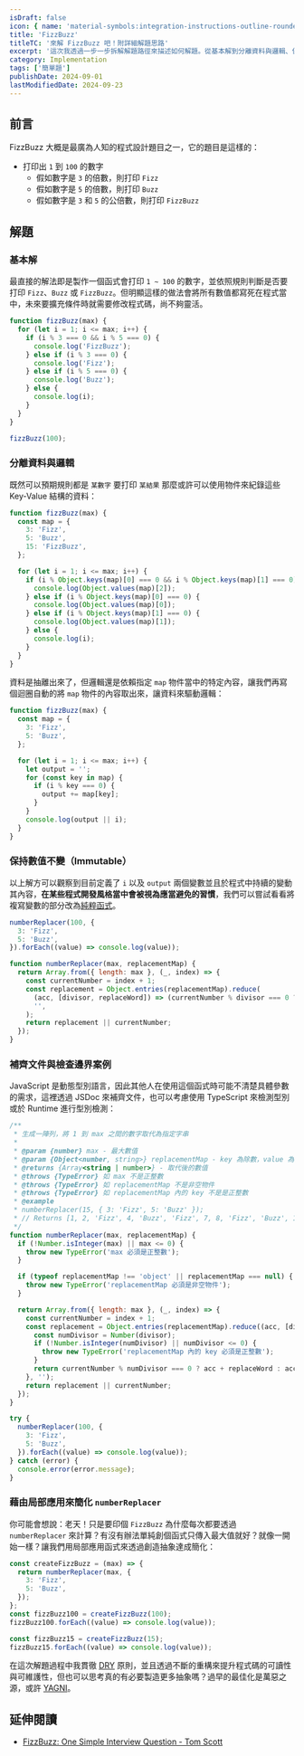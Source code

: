 ```yaml
---
isDraft: false
icon: { name: 'material-symbols:integration-instructions-outline-rounded', title: '程式文件符號' }
title: 'FizzBuzz'
titleTC: '來解 FizzBuzz 吧！附詳細解題思路'
excerpt: '這次我透過一步一步拆解解題路徑來描述如何解題。從基本解到分離資料與邏輯、保持 immutable 以及邊緣案例還有文件編寫都有涵蓋。打印出 1 到 100 的數字、假如數字是 3 的倍數，則打印 Fizz、假如數字是 5 的倍數，則打印 Buzz、假如數字是 3 和 5 的公倍數，則打印 FizzBuzz。'
category: Implementation
tags: ['簡單題']
publishDate: 2024-09-01
lastModifiedDate: 2024-09-23
---
```


## 前言

FizzBuzz 大概是最廣為人知的程式設計題目之一，它的題目是這樣的：

- 打印出 `1` 到 `100` 的數字
  - 假如數字是 `3` 的倍數，則打印 `Fizz`
  - 假如數字是 `5` 的倍數，則打印 `Buzz`
  - 假如數字是 `3` 和 `5` 的公倍數，則打印 `FizzBuzz`

## 解題

### 基本解

最直接的解法即是製作一個函式會打印 `1 ~ 100` 的數字，並依照規則判斷是否要打印 `Fizz`、`Buzz` 或 `FizzBuzz`。但明顯這樣的做法會將所有數值都寫死在程式當中，未來要擴充條件時就需要修改程式碼，尚不夠靈活。

```js
function fizzBuzz(max) {
  for (let i = 1; i <= max; i++) {
    if (i % 3 === 0 && i % 5 === 0) {
      console.log('FizzBuzz');
    } else if (i % 3 === 0) {
      console.log('Fizz');
    } else if (i % 5 === 0) {
      console.log('Buzz');
    } else {
      console.log(i);
    }
  }
}

fizzBuzz(100);
```

### 分離資料與邏輯

既然可以預期規則都是 `某數字` 要打印 `某結果` 那麼或許可以使用物件來紀錄這些 Key-Value 結構的資料：

```js
function fizzBuzz(max) {
  const map = {
    3: 'Fizz',
    5: 'Buzz',
    15: 'FizzBuzz',
  };

  for (let i = 1; i <= max; i++) {
    if (i % Object.keys(map)[0] === 0 && i % Object.keys(map)[1] === 0) {
      console.log(Object.values(map)[2]);
    } else if (i % Object.keys(map)[0] === 0) {
      console.log(Object.values(map)[0]);
    } else if (i % Object.keys(map)[1] === 0) {
      console.log(Object.values(map)[1]);
    } else {
      console.log(i);
    }
  }
}
```

資料是抽離出來了，但邏輯還是依賴指定 `map` 物件當中的特定內容，讓我們再寫個迴圈自動的將 `map` 物件的內容取出來，讓資料來驅動邏輯：

```js
function fizzBuzz(max) {
  const map = {
    3: 'Fizz',
    5: 'Buzz',
  };

  for (let i = 1; i <= max; i++) {
    let output = '';
    for (const key in map) {
      if (i % key === 0) {
        output += map[key];
      }
    }
    console.log(output || i);
  }
}
```

### 保持數值不變（Immutable）

以上解方可以觀察到目前定義了 `i` 以及 `output` 兩個變數並且於程式中持續的變動其內容，**在某些程式開發風格當中會被視為應當避免的習慣**，我們可以嘗試看看將複寫變數的部分改為[純粹函式](https://www.webdong.dev/post/why-pure-function/)。

```js
numberReplacer(100, {
  3: 'Fizz',
  5: 'Buzz',
}).forEach((value) => console.log(value));

function numberReplacer(max, replacementMap) {
  return Array.from({ length: max }, (_, index) => {
    const currentNumber = index + 1;
    const replacement = Object.entries(replacementMap).reduce(
      (acc, [divisor, replaceWord]) => (currentNumber % divisor === 0 ? acc + replaceWord : acc),
      '',
    );
    return replacement || currentNumber;
  });
}
```

### 補齊文件與檢查邊界案例

JavaScript 是動態型別語言，因此其他人在使用這個函式時可能不清楚具體參數的需求，這裡透過 JSDoc 來補齊文件，也可以考慮使用 TypeScript 來檢測型別或於 Runtime 進行型別檢測：

```js
/**
 * 生成一陣列，將 1 到 max 之間的數字取代為指定字串
 *
 * @param {number} max - 最大數值
 * @param {Object<number, string>} replacementMap - key 為除數，value 為取代字串
 * @returns {Array<string | number>} - 取代後的數值
 * @throws {TypeError} 如 max 不是正整數
 * @throws {TypeError} 如 replacementMap 不是非空物件
 * @throws {TypeError} 如 replacementMap 內的 key 不是是正整數
 * @example
 * numberReplacer(15, { 3: 'Fizz', 5: 'Buzz' });
 * // Returns [1, 2, 'Fizz', 4, 'Buzz', 'Fizz', 7, 8, 'Fizz', 'Buzz', 11, 'Fizz', 13, 14, 'FizzBuzz']
 */
function numberReplacer(max, replacementMap) {
  if (!Number.isInteger(max) || max <= 0) {
    throw new TypeError('max 必須是正整數');
  }

  if (typeof replacementMap !== 'object' || replacementMap === null) {
    throw new TypeError('replacementMap 必須是非空物件');
  }

  return Array.from({ length: max }, (_, index) => {
    const currentNumber = index + 1;
    const replacement = Object.entries(replacementMap).reduce((acc, [divisor, replaceWord]) => {
      const numDivisor = Number(divisor);
      if (!Number.isInteger(numDivisor) || numDivisor <= 0) {
        throw new TypeError('replacementMap 內的 key 必須是正整數');
      }
      return currentNumber % numDivisor === 0 ? acc + replaceWord : acc;
    }, '');
    return replacement || currentNumber;
  });
}

try {
  numberReplacer(100, {
    3: 'Fizz',
    5: 'Buzz',
  }).forEach((value) => console.log(value));
} catch (error) {
  console.error(error.message);
}
```

### 藉由局部應用來簡化 `numberReplacer`

你可能會想說：老天！只是要印個 `FizzBuzz` 為什麼每次都要透過 `numberReplacer` 來計算？有沒有辦法單純創個函式只傳入最大值就好？就像一開始一樣？讓我們用局部應用函式來透過創造抽象達成簡化：

```js
const createFizzBuzz = (max) => {
  return numberReplacer(max, {
    3: 'Fizz',
    5: 'Buzz',
  });
};
const fizzBuzz100 = createFizzBuzz(100);
fizzBuzz100.forEach((value) => console.log(value));

const fizzBuzz15 = createFizzBuzz(15);
fizzBuzz15.forEach((value) => console.log(value));
```

在這次解題過程中我貫徹 [DRY](https://en.wikipedia.org/wiki/Don%27t_repeat_yourself) 原則，並且透過不斷的重構來提升程式碼的可讀性與可維護性，但也可以思考真的有必要製造更多抽象嗎？過早的最佳化是萬惡之源，或許 [YAGNI](https://en.wikipedia.org/wiki/You_aren%27t_gonna_need_it)。

## 延伸閱讀

- [FizzBuzz: One Simple Interview Question - Tom Scott](https://www.youtube.com/watch?v=QPZ0pIK_wsc)
